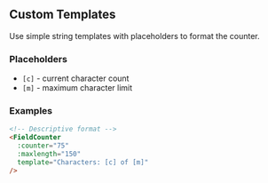 ## Custom Templates

Use simple string templates with placeholders to format the counter.

### Placeholders

- `[c]` - current character count
- `[m]` - maximum character limit

### Examples

```html
<!-- Descriptive format -->
<FieldCounter
  :counter="75"
  :maxlength="150"
  template="Characters: [c] of [m]"
/>
```
